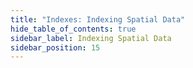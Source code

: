 ```yaml
---
title: "Indexes: Indexing Spatial Data"
hide_table_of_contents: true
sidebar_label: Indexing Spatial Data
sidebar_position: 15
---
```





<LanguageSwitcher supportedLanguages={supportedLanguages} />

<LanguageContent language="csharp">
   <IndexingSpatialDataCsharp />
</LanguageContent>

<LanguageContent language="java">
   <IndexingSpatialDataJava />
</LanguageContent>

<LanguageContent language="nodejs">
   <IndexingSpatialDataNodejs />
</LanguageContent>


<!---
### Querying
- [Spatial](../indexes/querying/spatial)

### Client API
- [How to Query a Spatial Index](../client-api/session/querying/how-to-query-a-spatial-index)


-->